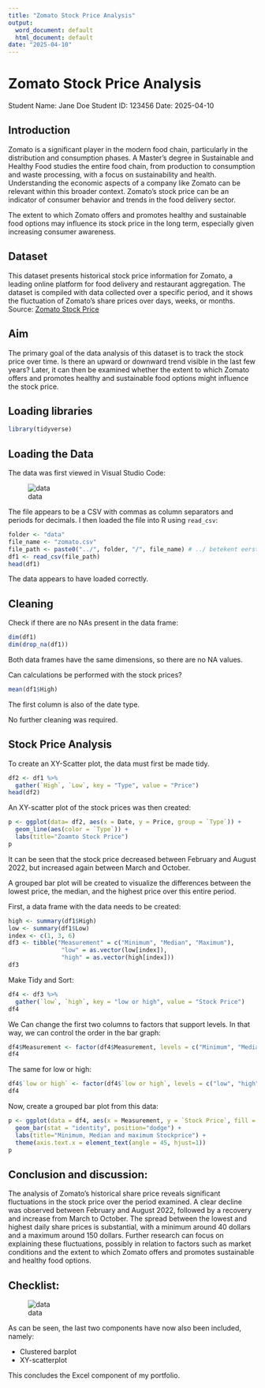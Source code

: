 ```yaml
---
title: "Zomato Stock Price Analysis"
output:
  word_document: default
  html_document: default
date: "2025-04-10"
---
```


# Zomato Stock Price Analysis

Student Name: Jane Doe
Student ID: 123456
Date: 2025-04-10
  

## Introduction
Zomato is a significant player in the modern food chain, particularly in the distribution and consumption phases. A Master's degree in Sustainable and Healthy Food studies the entire food chain, from production to consumption and waste processing, with a focus on sustainability and health. Understanding the economic aspects of a company like Zomato can be relevant within this broader context. Zomato's stock price can be an indicator of consumer behavior and trends in the food delivery sector.

The extent to which Zomato offers and promotes healthy and sustainable food options may influence its stock price in the long term, especially given increasing consumer awareness.



## Dataset
This dataset presents historical stock price information for Zomato, a leading online platform for food delivery and restaurant aggregation. The dataset is compiled with data collected over a specific period, and it shows the fluctuation of Zomato's share prices over days, weeks, or months.
Source: [Zomato Stock Price](https://www.kaggle.com/datasets/cheesecke/zomato-stock-price)



## Aim
The primary goal of the data analysis of this dataset is to track the stock price over time. Is there an upward or downward trend visible in the last few years? Later, it can then be examined whether the extent to which Zomato offers and promotes healthy and sustainable food options might influence the stock price.

## Loading libraries

```r
library(tidyverse)
```


## Loading the Data

The data was first viewed in Visual Studio Code: 

![data](./pics/fig01.png)

The file appears to be a CSV with commas as column separators and periods for decimals.
I then loaded the file into R using `read_csv`:

```r
folder <- "data"
file_name <- "zomato.csv"
file_path <- paste0("../", folder, "/", file_name) # ../ betekent eerst een directory hoger
df1 <- read_csv(file_path)
head(df1)
```

The data appears to have loaded correctly.

## Cleaning

Check if there are no NAs present in the data frame:

```r
dim(df1)
dim(drop_na(df1))
```

Both data frames have the same dimensions, so there are no NA values.

Can calculations be performed with the stock prices?

```r
mean(df1$High)
```

The first column is also of the date type.

No further cleaning was required.


## Stock Price Analysis

To create an XY-Scatter plot, the data must first be made tidy.

```r
df2 <- df1 %>%
  gather(`High`, `Low`, key = "Type", value = "Price") 
head(df2)
```


An XY-scatter plot of the stock prices was then created:

```r
p <- ggplot(data= df2, aes(x = Date, y = Price, group = `Type`)) +
  geom_line(aes(color = `Type`)) +
  labs(title="Zoamto Stock Price")
p
```

It can be seen that the stock price decreased between February and August 2022, but increased again between March and October.

A grouped bar plot will be created to visualize the differences between the lowest price, the median, and the highest price over this entire period.

First, a data frame with the data needs to be created:

```r
high <- summary(df1$High)
low <- summary(df1$Low)
index <- c(1, 3, 6)
df3 <- tibble("Measurement" = c("Minimum", "Median", "Maximum"), 
               "low" = as.vector(low[index]),
               "high" = as.vector(high[index]))
df3 
```

Make Tidy and Sort:

```r
df4 <- df3 %>%
  gather(`low`, `high`, key = "low or high", value = "Stock Price") 
df4
```

We Can change the first two columns to factors that support levels. In that way, we can control the order in the bar graph:

```r
df4$Measurement <- factor(df4$Measurement, levels = c("Minimum", "Median", "Maximum"), order = T)
df4
```

The same for low or high:

```r
df4$`low or high` <- factor(df4$`low or high`, levels = c("low", "high"))
df4
```


Now, create a grouped bar plot from this data:

```r
p <- ggplot(data = df4, aes(x = Measurement, y = `Stock Price`, fill = `low or high`)) +
  geom_bar(stat = "identity", position="dodge") +
  labs(title="Minimum, Median and maximum Stockprice") +
  theme(axis.text.x = element_text(angle = 45, hjust=1))
p
```


## Conclusion and discussion:

The analysis of Zomato's historical share price reveals significant fluctuations in the stock price over the period examined. A clear decline was observed between February and August 2022, followed by a recovery and increase from March to October. The spread between the lowest and highest daily share prices is substantial, with a minimum around 40 dollars and a maximum around 150 dollars. Further research can focus on explaining these fluctuations, possibly in relation to factors such as market conditions and the extent to which Zomato offers and promotes sustainable and healthy food options.

## Checklist:

![data](./pics/fig02.png)

As can be seen, the last two components have now also been included, namely:

- Clustered barplot
- XY-scatterplot

This concludes the Excel component of my portfolio.



